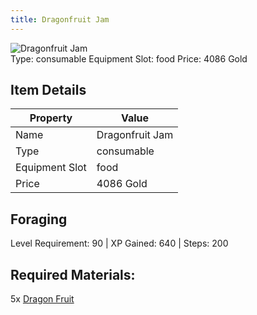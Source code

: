 ```yaml
---
title: Dragonfruit Jam
---
```


<div className="flex items-start gap-6 mb-8">
  <div className="flex-shrink-0">
    <img src="/assets/resources/foraging/dragonfruit_jam.png" alt="Dragonfruit Jam" className="w-24 h-24 border rounded-lg" />
  </div>
  <div className="flex-1">
    <div className="space-y-2">
            <div className="flex flex-wrap gap-4 text-sm">
        <span className="px-2 py-1 bg-green-100 dark:bg-green-900 rounded-md">
          Type: consumable
        </span>
        <span className="px-2 py-1 bg-purple-100 dark:bg-purple-900 rounded-md">
          Equipment Slot: food
        </span>
        <span className="px-2 py-1 bg-yellow-100 dark:bg-yellow-900 rounded-md">
          Price: 4086 Gold
        </span>
      </div>
    </div>
  </div>
</div>

## Item Details
| Property | Value |
|----------|-------|
| Name | Dragonfruit Jam |
| Type | consumable |
| Equipment Slot | food |
| Price | 4086 Gold |

## Foraging
Level Requirement: 90 | XP Gained: 640 | Steps: 200

## Required Materials:
5x [Dragon Fruit](/docs/resources/individual/dragon_fruit)

